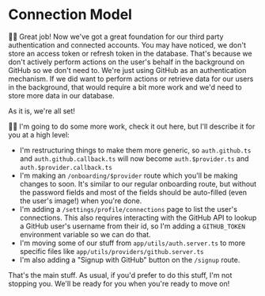 # Connection Model

👨‍💼 Great job! Now we've got a great foundation for our third party
authentication and connected accounts. You may have noticed, we don't store an
access token or refresh token in the database. That's because we don't actively
perform actions on the user's behalf in the background on GitHub so we don't
need to. We're just using GitHub as an authentication mechanism. If we did want
to perform actions or retrieve data for our users in the background, that would
require a bit more work and we'd need to store more data in our database.

As it is, we're all set!

🧝‍♂️ I'm going to do some more work, <DiffLink>check it out here</DiffLink>, but
I'll describe it for you at a high level:

- I'm restructuring things to make them more generic, so `auth.github.ts` and
  `auth.github.callback.ts` will now become `auth.$provider.ts` and
  `auth.$provider.callback.ts`
- I'm making an `/onboarding/$provider` route which you'll be making changes to
  soon. It's similar to our regular onboarding route, but without the password
  fields and most of the fields should be auto-filled (even the user's image!)
  when you're done.
- I'm adding a `/settings/profile/connections` page to list the user's
  connections. This also requires interacting with the GitHub API to lookup a
  GitHub user's username from their id, so I'm adding a `GITHUB_TOKEN`
  environment variable so we can do that.
- I'm moving some of our stuff from `app/utils/auth.server.ts` to more specific
  files like `app/utils/providers/github.server.ts`
- I'm also adding a "Signup with GitHub" button on the `/signup` route.

That's the main stuff. As usual, if you'd prefer to do this stuff, I'm not
stopping you. We'll be ready for you when you're ready to move on!
